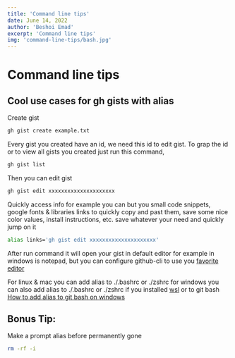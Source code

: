 ```yaml
---
title: 'Command line tips'
date: June 14, 2022
author: 'Beshoi Emad'
excerpt: 'Command line tips'
img: 'command-line-tips/bash.jpg'
---
```



<Meta title="Command Line - Beshoi Emad" description="Command line tips" />

# Command line tips

<CoverImage src="/imgs/posts/command-line-tips/bash.jpg" alt="bash-image" />

## Cool use cases for gh gists with alias

Create gist

```bash
gh gist create example.txt
```

Every gist you created have an id, we need this id to edit gist. To grap the id or to view all gists you created just run this command,

```bash
gh gist list
```

Then you can edit gist

```bash
gh gist edit xxxxxxxxxxxxxxxxxxxxx
```

Quickly access info for example you can but you small code snippets, google fonts & libraries links to quickly copy and past them, save some nice color values, install instructions, etc. save whatever your need and quickly jump on it

```bash
alias links='gh gist edit xxxxxxxxxxxxxxxxxxxxx'
```

After run command it will open your gist in default editor for example in windows is notepad, but you can configure github-cli to use you [favorite editor](https://cli.github.com/manual/gh_config_set)

For linux & mac you can add alias to ./.bashrc or ./zshrc for windows you can also add alias to ./.bashrc or ./zshrc if you installed [wsl](https://docs.microsoft.com/en-us/windows/wsl/install) or to git bash [How to add alias to git bash on windows](https://dev.to/mhjaafar/git-bash-on-windows-adding-a-permanent-alias-198g)

## Bonus Tip:

Make a prompt alias before permanently gone

```bash
rm -rf -i
```
